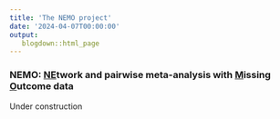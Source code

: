 ```yaml
---
title: 'The NEMO project'
date: '2024-04-07T00:00:00'
output: 
   blogdown::html_page
---
```


### NEMO: <ins>NE</ins>twork and pairwise meta-analysis with <ins>M</ins>issing <ins>O</ins>utcome data

Under construction
